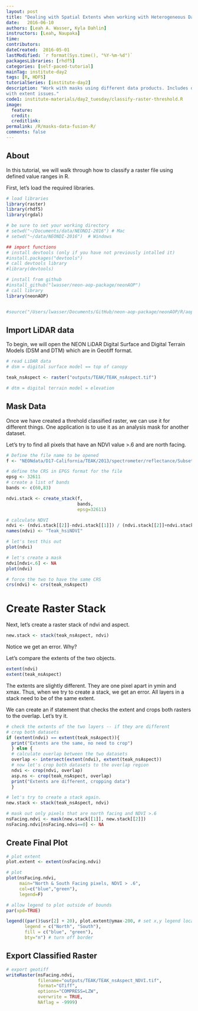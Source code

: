 ```yaml
---
layout: post
title: "Dealing with Spatial Extents when working with Heterogeneous Data"
date:   2016-06-10
authors: [Leah A. Wasser, Kyla Dahlin]
instructors: [Leah, Naupaka]
time:
contributors:
dateCreated:  2016-05-01
lastModified: `r format(Sys.time(), "%Y-%m-%d")`
packagesLibraries: [rhdf5]
categories: [self-paced-tutorial]
mainTag: institute-day2
tags: [R, HDF5]
tutorialSeries: [institute-day2]
description: "Work with masks using different data products. Includes dealing 
with extent issues."
code1: institute-materials/day2_tuesday/classify-raster-threshold.R
image:
  feature: 
  credit: 
  creditlink:
permalink: /R/masks-data-fusion-R/
comments: false
---
```


## About

In this tutorial, we will walk through how to classify a raster file using
defined value ranges in R. 

First, let's load the required libraries.

```r
# load libraries
library(raster)
library(rhdf5)
library(rgdal)

# be sure to set your working directory
# setwd("~/Documents/data/NEONDI-2016") # Mac
# setwd("~/data/NEONDI-2016")  # Windows

## import functions
# install devtools (only if you have not previously intalled it)
#install.packages("devtools")
# call devtools library
#library(devtools)

# install from github
#install_github("lwasser/neon-aop-package/neonAOP")
# call library
library(neonAOP)


#source("/Users/lwasser/Documents/GitHub/neon-aop-package/neonAOP/R/aop-data.R")

```

## Import LiDAR data

To begin, we will open the NEON LiDAR Digital Surface and Digital Terrain Models
(DSM and DTM) which are in Geotiff format.

```r

# read LiDAR data
# dsm = digital surface model == top of canopy

teak_nsAspect <- raster("outputs/TEAK/TEAK_nsAspect.tif")

# dtm = digital terrain model = elevation


```

## Mask Data

Once we have created a threhold classified raster, we can use it for different things.
One application is to use it as an analysis mask for another dataset. 

Let's try to find all pixels that have an NDVI value >.6 and are north facing. 

```r
# Define the file name to be opened
f <- "NEONdata/D17-California/TEAK/2013/spectrometer/reflectance/Subset3NIS1_20130614_100459_atmcor.h5"

# define the CRS in EPGS format for the file
epsg <- 32611
# create a list of bands
bands <- c(60,83)

ndvi.stack <- create_stack(f, 
                           bands, 
                           epsg=32611)

# calculate NDVI
ndvi <- (ndvi.stack[[2]]-ndvi.stack[[1]]) / (ndvi.stack[[2]]+ndvi.stack[[1]])
names(ndvi) <- "Teak_hsiNDVI"

# let's test this out
plot(ndvi)

# let's create a mask
ndvi[ndvi<.6] <- NA
plot(ndvi)

# force the two to have the same CRS
crs(ndvi) <- crs(teak_nsAspect)
```

# Create Raster Stack

Next, let's create a raster stack of ndvi and aspect.
```r

new.stack <- stack(teak_nsAspect, ndvi)

```

Notice we get an error. Why?

Let's compare the extents of the two objects. 

```r
extent(ndvi)
extent(teak_nsAspect)
```

The extents are slightly different. They are one pixel apart in ymin and xmax.
Thus, when we try to create a stack, we get an error. All layers in a stack
need to be of the same extent.

We can create an if statement that checks the extent and crops both rasters to 
the overlap. Let's try it. 


```r

# check the extents of the two layers -- if they are different
# crop both datasets
if (extent(ndvi) == extent(teak_nsAspect)){
  print("Extents are the same, no need to crop")
  } else {
  # calculate overlap between the two datasets
  overlap <- intersect(extent(ndvi), extent(teak_nsAspect))
  # now let's crop both datasets to the overlap region
  ndvi <- crop(ndvi, overlap)
  asp.ns <- crop(teak_nsAspect, overlap)
  print("Extents are different, cropping data")
  }

# let's try to create a stack again.
new.stack <- stack(teak_nsAspect, ndvi)

```


```r

# mask out only pixels that are north facing and NDVI >.6
nsFacing.ndvi <- mask(new.stack[[1]], new.stack[[2]])
nsFacing.ndvi[nsFacing.ndvi==0] <- NA

```

## Create Final Plot

```r
# plot extent
plot.extent <- extent(nsFacing.ndvi)

# plot 
plot(nsFacing.ndvi,
     main="North & South Facing pixels, NDVI > .6",
     col=c("blue","green"),
     legend=F)

# allow legend to plot outside of bounds
par(xpd=TRUE)

legend((par()$usr[2] + 20), plot.extent@ymax-200, # set x,y legend location
       legend = c("North", "South"),
       fill = c("blue", "green"), 
       bty="n") # turn off border

```

## Export Classified Raster

```r

# export geotiff 
writeRaster(nsFacing.ndvi,
            filename="outputs/TEAK/TEAK_nsAspect_NDVI.tif",
            format="GTiff",
            options="COMPRESS=LZW",
            overwrite = TRUE,
            NAflag = -9999)


```